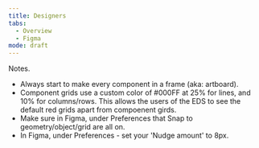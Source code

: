 ```yaml
---
title: Designers
tabs: 
  - Overview
  - Figma
mode: draft
---
```


Notes.
- Always start to make every component in a frame (aka: artboard). 
- Component grids use a custom color of #000FF at 25% for lines, and 10% for columns/rows. This allows the users of the EDS to see the default red grids apart from compoenent girds. 
- Make sure in Figma, under Preferences that Snap to geometry/object/grid are all on. 
- In Figma, under Preferences - set your 'Nudge amount' to 8px. 
